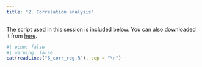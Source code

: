 ```yaml
---
title: "2. Correlation analysis"
---
```


The script used in this session is included below. You can also downloaded it from <a href="6_corr_reg.R" download>here</a>.

```r
#| echo: false
#| warning: false
cat(readLines("6_corr_reg.R"), sep = "\n")
```

